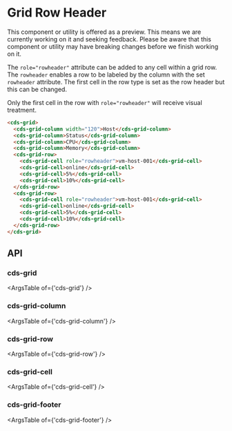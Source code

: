 
<Meta title="Internal API/Internal Preview/Row Header" />

# Grid Row Header

<cds-alert-group status="warning" cds-layout="m-b:lg">
  <cds-alert>
    This component or utility is offered as a preview. This means we are currently working on it and seeking feedback.
    Please be aware that this component or utility may have breaking changes before we finish working on it.
  </cds-alert>
</cds-alert-group>

The `role="rowheader"` attribute can be added to any cell within a grid row. The `rowheader`
enables a row to be labeled by the column with the set `rowheader` attribute. The
first cell in the row type is set as the row header but this can be changed.

<cds-alert status="warning">Only the first cell in the row with `role="rowheader"` will receive visual treatment.</cds-alert>

<Story id="internal-stories-grid--row-header" />

```html
<cds-grid>
  <cds-grid-column width="120">Host</cds-grid-column>
  <cds-grid-column>Status</cds-grid-column>
  <cds-grid-column>CPU</cds-grid-column>
  <cds-grid-column>Memory</cds-grid-column>
  <cds-grid-row>
    <cds-grid-cell role="rowheader">vm-host-001</cds-grid-cell>
    <cds-grid-cell>online</cds-grid-cell>
    <cds-grid-cell>5%</cds-grid-cell>
    <cds-grid-cell>10%</cds-grid-cell>
  </cds-grid-row>
  <cds-grid-row>
    <cds-grid-cell role="rowheader">vm-host-001</cds-grid-cell>
    <cds-grid-cell>online</cds-grid-cell>
    <cds-grid-cell>5%</cds-grid-cell>
    <cds-grid-cell>10%</cds-grid-cell>
  </cds-grid-row>
</cds-grid>
```

## API

### cds-grid

<ArgsTable of={'cds-grid'} />

### cds-grid-column

<ArgsTable of={'cds-grid-column'} />

### cds-grid-row

<ArgsTable of={'cds-grid-row'} />

### cds-grid-cell

<ArgsTable of={'cds-grid-cell'} />

### cds-grid-footer

<ArgsTable of={'cds-grid-footer'} />
